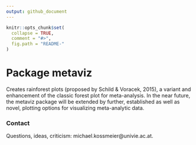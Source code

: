 ```yaml
---
output: github_document
---
```


<!-- README.md is generated from README.Rmd. Please edit that file -->

```r
knitr::opts_chunk$set(
  collapse = TRUE,
  comment = "#>",
  fig.path = "README-"
)
```

# Package **metaviz**
Creates rainforest plots (proposed by Schild & Voracek, 2015), a variant and 
enhancement of the classic forest plot for meta-analysis. In the near future, the metaviz 
package will be extended by further, established as well as novel, plotting options for 
visualizing meta-analytic data.

### Contact
Questions, ideas, criticism: michael.kossmeier@univie.ac.at.
